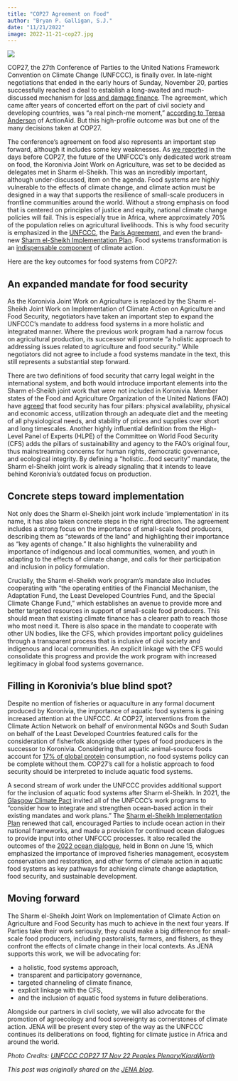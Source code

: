 ```yaml
---
title: "COP27 Agreement on Food"
author: "Bryan P. Galligan, S.J."
date: "11/21/2022"
image: 2022-11-21-cop27.jpg
---
```


![](2022-11-21-cop27.jpg)

COP27, the 27th Conference of Parties to the United Nations Framework Convention on Climate Change (UNFCCC), is finally over. In late-night negotiations that ended in the early hours of Sunday, November 20, parties successfully reached a deal to establish a long-awaited and much-discussed mechanism for [loss and damage finance](https://www.bbc.com/news/science-environment-63677466). The agreement, which came after years of concerted effort on the part of civil society and developing countries, was “a real pinch-me moment,” [according to Teresa Anderson](https://actionaid.org/news/2022/actionaid-hails-loss-and-damage-fund-outcome-cop27-victory-people-living-front-lines) of ActionAid. But this high-profile outcome was but one of the many decisions taken at COP27.

The conference’s agreement on food also represents an important step forward, although it includes some key weaknesses. As [we reported](https://www.ej.jesuits.africa/cop27-perspective-the-future-of-food/) in the days before COP27, the future of the UNFCCC’s only dedicated work stream on food, the Koronivia Joint Work on Agriculture, was set to be decided as delegates met in Sharm el-Sheikh. This was an incredibly important, although under-discussed, item on the agenda. Food systems are highly vulnerable to the effects of climate change, and climate action must be designed in a way that supports the resilience of small-scale producers in frontline communities around the world. Without a strong emphasis on food that is centered on principles of justice and equity, national climate change policies will fail. This is especially true in Africa, where approximately 70% of the population relies on agricultural livelihoods. This is why food security is emphasized in the [UNFCCC](https://unfccc.int/files/essential_background/background_publications_htmlpdf/application/pdf/conveng.pdf), the [Paris Agreement](https://unfccc.int/process-and-meetings/the-paris-agreement/the-paris-agreement), and even the brand-new [Sharm el-Sheikh Implementation Plan](https://unfccc.int/documents/624444). Food systems transformation is an [indispensable component](https://wwf.panda.org/discover/our_focus/food_practice/food_climate_cop26/) of climate action.

Here are the key outcomes for food systems from COP27:

## An expanded mandate for food security

As the Koronivia Joint Work on Agriculture is replaced by the Sharm el-Sheikh Joint Work on Implementation of Climate Action on Agriculture and Food Security, negotiators have taken an important step to expand the UNFCCC’s mandate to address food systems in a more holistic and integrated manner. Where the previous work program had a narrow focus on agricultural production, its successor will promote “a holistic approach to addressing issues related to agriculture and food security.” While negotiators did not agree to include a food systems mandate in the text, this still represents a substantial step forward.

There are two definitions of food security that carry legal weight in the international system, and both would introduce important elements into the Sharm el-Sheikh joint work that were not included in Koronivia. Member states of the Food and Agriculture Organization of the United Nations (FAO) have [agreed](https://www.fao.org/publications/sofi/2022/en/) that food security has four pillars: physical availability, physical and economic access, utilization through an adequate diet and the meeting of all physiological needs, and stability of prices and supplies over short and long timescales. Another highly influential definition from the High-Level Panel of Experts (HLPE) of the Committee on World Food Security (CFS) adds the pillars of sustainability and agency to the FAO’s original four, thus mainstreaming concerns for human rights, democratic governance, and ecological integrity. By defining a “holistic…food security” mandate, the Sharm el-Sheikh joint work is already signaling that it intends to leave behind Koronivia’s outdated focus on production.

## Concrete steps toward implementation

Not only does the Sharm el-Sheikh joint work include ‘implementation’ in its name, it has also taken concrete steps in the right direction. The agreement includes a strong focus on the importance of small-scale food producers, describing them as “stewards of the land” and highlighting their importance as “key agents of change.” It also highlights the vulnerability and importance of indigenous and local communities, women, and youth in adapting to the effects of climate change, and calls for their participation and inclusion in policy formulation.

Crucially, the Sharm el-Sheikh work program’s mandate also includes cooperating with “the operating entities of the Financial Mechanism, the Adaptation Fund, the Least Developed Countries Fund, and the Special Climate Change Fund,” which establishes an avenue to provide more and better targeted resources in support of small-scale food producers. This should mean that existing climate finance has a clearer path to reach those who most need it. There is also space in the mandate to cooperate with other UN bodies, like the CFS, which provides important policy guidelines through a transparent process that is inclusive of civil society and indigenous and local communities. An explicit linkage with the CFS would consolidate this progress and provide the work program with increased legitimacy in global food systems governance.

## Filling in Koronivia’s blue blind spot?

Despite no mention of fisheries or aquaculture in any formal document produced by Koronivia, the importance of aquatic food systems is gaining increased attention at the UNFCCC. At COP27, interventions from the Climate Action Network on behalf of environmental NGOs and South Sudan on behalf of the Least Developed Countries featured calls for the consideration of fisherfolk alongside other types of food producers in the successor to Koronivia. Considering that aquatic animal-source foods account for [17% of global protein](https://www.fao.org/publications/sofia/2022/en/) consumption, no food systems policy can be complete without them. COP27’s call for a holistic approach to food security should be interpreted to include aquatic food systems.

A second stream of work under the UNFCCC provides additional support for the inclusion of aquatic food systems after Sharm el-Sheikh. In 2021, the [Glasgow Climate Pact](https://unfccc.int/sites/default/files/resource/cop26_auv_2f_cover_decision.pdf) invited all of the UNFCCC’s work programs to “consider how to integrate and strengthen ocean-based action in their existing mandates and work plans.” The [Sharm el-Sheikh Implementation Plan](https://unfccc.int/documents/624444) renewed that call, encouraged Parties to include ocean action in their national frameworks, and made a provision for continued ocean dialogues to provide input into other UNFCCC processes. It also recalled the outcomes of the [2022 ocean dialogue](https://unfccc.int/documents/615101), held in Bonn on June 15, which emphasized the importance of improved fisheries management, ecosystem conservation and restoration, and other forms of climate action in aquatic food systems as key pathways for achieving climate change adaptation, food security, and sustainable development.

## Moving forward

The Sharm el-Sheikh Joint Work on Implementation of Climate Action on Agriculture and Food Security has much to achieve in the next four years. If Parties take their work seriously, they could make a big difference for small-scale food producers, including pastoralists, farmers, and fishers, as they confront the effects of climate change in their local contexts. As JENA supports this work, we will be advocating for:

* a holistic, food systems approach,
* transparent and participatory governance,
* targeted channeling of climate finance,
* explicit linkage with the CFS,
* and the inclusion of aquatic food systems in future deliberations.

Alongside our partners in civil society, we will also advocate for the promotion of agroecology and food sovereignty as cornerstones of climate action. JENA will be present every step of the way as the UNFCCC continues its deliberations on food, fighting for climate justice in Africa and around the world.

*Photo Credits: [UNFCCC COP27 17 Nov 22 Peoples Plenary/KiaraWorth](https://www.flickr.com/photos/unfccc/52505281492)*

*This post was originally shared on the [JENA blog](https://www.ej.jesuits.africa/cop27-agreement-on-food/).*